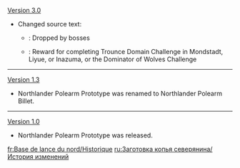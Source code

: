 {{Change History/Header}}
[[Version 3.0]]
* Changed source text:
** {{Color|Old}}: Dropped by bosses
** {{Color|New}}: Reward for completing Trounce Domain Challenge in Mondstadt, Liyue, or Inazuma, or the Dominator of Wolves Challenge
----
[[Version 1.3]]
* Northlander Polearm Prototype was renamed to Northlander Polearm Billet.
----
[[Version 1.0]]
* Northlander Polearm Prototype was released.
<noinclude>


[[fr:Base de lance du nord/Historique]]
[[ru:Заготовка копья северянина/История изменений]]
</noinclude>